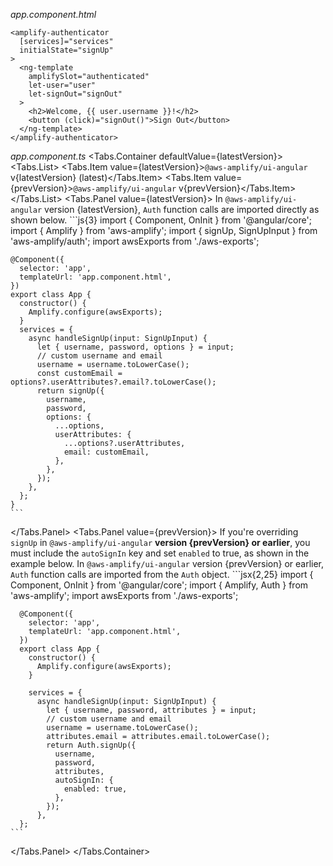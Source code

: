 

_app.component.html_

```html{1}
<amplify-authenticator
  [services]="services"
  initialState="signUp"
>
  <ng-template
    amplifySlot="authenticated"
    let-user="user"
    let-signOut="signOut"
  >
    <h2>Welcome, {{ user.username }}!</h2>
    <button (click)="signOut()">Sign Out</button>
  </ng-template>
</amplify-authenticator>

```

_app.component.ts_
<Tabs.Container defaultValue={latestVersion}>
  <Tabs.List>
    <Tabs.Item value={latestVersion}>`@aws-amplify/ui-angular` v{latestVersion} (latest)</Tabs.Item>
    <Tabs.Item value={prevVersion}>`@aws-amplify/ui-angular` v{prevVersion}</Tabs.Item>
  </Tabs.List>
  <Tabs.Panel value={latestVersion}>
    In `@aws-amplify/ui-angular` version {latestVersion}, `Auth` function calls are imported directly as shown below. 
    ```js{3}
    import { Component, OnInit } from '@angular/core';
    import { Amplify } from 'aws-amplify';
    import { signUp, SignUpInput } from 'aws-amplify/auth';
    import awsExports from './aws-exports';

    @Component({
      selector: 'app',
      templateUrl: 'app.component.html',
    })
    export class App {
      constructor() {
        Amplify.configure(awsExports);
      }
      services = {
        async handleSignUp(input: SignUpInput) {
          let { username, password, options } = input;
          // custom username and email
          username = username.toLowerCase();
          const customEmail = options?.userAttributes?.email?.toLowerCase();
          return signUp({
            username,
            password,
            options: {
              ...options,
              userAttributes: {
                ...options?.userAttributes,
                email: customEmail,
              },
            },
          });
        },
      };
    }
    ```
  </Tabs.Panel>
  <Tabs.Panel value={prevVersion}>
    <Alert role="none" variation="warning" heading="Sign Up Auto Sign In">
    If you're overriding `signUp` in `@aws-amplify/ui-angular` **version {prevVersion} or earlier**, you must include the `autoSignIn` key and set `enabled` to true, as shown in the example below.
    </Alert>
    In `@aws-amplify/ui-angular` version {prevVersion} or earlier, `Auth` function calls are imported from the `Auth` object.
    ```jsx{2,25}
      import { Component, OnInit } from '@angular/core';
      import { Amplify, Auth } from 'aws-amplify';
      import awsExports from './aws-exports';

      @Component({
        selector: 'app',
        templateUrl: 'app.component.html',
      })
      export class App {
        constructor() {
          Amplify.configure(awsExports);
        }

        services = {
          async handleSignUp(input: SignUpInput) {
            let { username, password, attributes } = input;
            // custom username and email
            username = username.toLowerCase();
            attributes.email = attributes.email.toLowerCase();
            return Auth.signUp({
              username,
              password,
              attributes,
              autoSignIn: {
                enabled: true,
              },
            });
          },
      };
    ```
  </Tabs.Panel>
</Tabs.Container>
